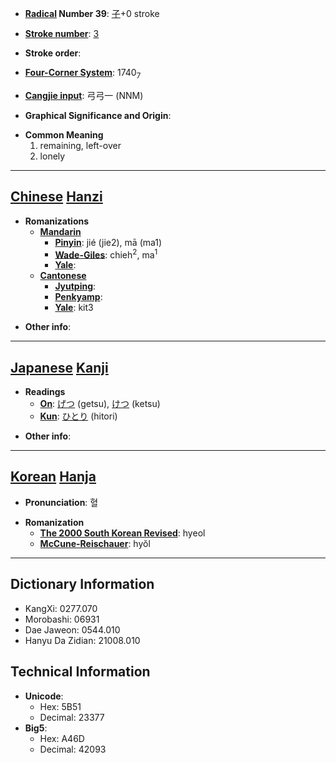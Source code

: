* '''[[Wiktionary:Chinese radical index| Radical]] Number 39''': [[Wiktionary:Chinese radical index 子|子]]+0 stroke

* '''[[Wiktionary:Chinese total strokes index|Stroke number]]''': [[Wiktionary:Chinese total strokes index 3|3]]

* '''Stroke order''': 

* '''[[Wiktionary:Chinese four corner index|Four-Corner System]]''': 1740<sub>7</sub>

* '''[[Wiktionary:Chinese Cangjie index|Cangjie input]]''': 弓弓一 (NNM)

* '''Graphical Significance and Origin''': 

* '''Common Meaning'''
*#remaining, left-over
*# lonely


----

== [[Chinese]] [[Hanzi]] ==

* '''Romanizations'''
** '''[[Mandarin]]'''
*** '''[[Pinyin]]''': jié (jie2), mā (ma1)
*** '''[[Wade-Giles]]''': chieh<sup>2</sup>, ma<sup>1</sup>
*** '''[[Yale]]''': 
** '''[[Cantonese]]'''
*** '''[[Jyutping]]''':
*** '''[[Penkyamp]]''': 
*** '''[[Yale]]''': kit3

* '''Other info''': 

----

== [[Japanese]] [[Kanji]] ==

* '''Readings'''
** '''[[On]]''': [[げつ]] (getsu), [[けつ]] (ketsu)
** '''[[Kun]]''': [[ひとり]] (hitori)

* '''Other info''':  

----

== [[Korean]] [[Hanja]] ==

* '''Pronunciation''': 혈

* '''Romanization'''
** '''[[The 2000 South Korean Revised Romanization|The 2000 South Korean Revised]]''': hyeol
** '''[[McCune-Reischauer]]''': hyŏl

----

== Dictionary Information ==

* KangXi: 0277.070
* Morobashi: 06931
* Dae Jaweon: 0544.010
* Hanyu Da Zidian: 21008.010

== Technical Information ==

* '''Unicode''':
** Hex: 5B51
** Decimal: 23377
* '''Big5''':
** Hex: A46D
** Decimal: 42093